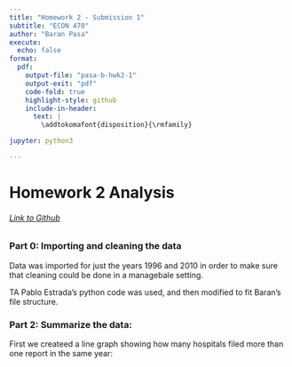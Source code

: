 ```yaml
---
title: "Homework 2 - Submission 1"
subtitle: "ECON 470"
author: "Baran Pasa"
execute:
  echo: false
format:
  pdf:
    output-file: "pasa-b-hwk2-1"
    output-exit: "pdf"
    code-fold: true
    highlight-style: github
    include-in-header:
      text: |
        \addtokomafont{disposition}{\rmfamily}

jupyter: python3

---
```


# Homework 2 Analysis 

###### [Link to Github](https://github.com/BaranPasa2/homework2)

### Part 0: Importing and cleaning the data

Data was imported for just the years 1996 and 2010 in order to make sure that cleaning could be done in a managebale setting.

TA Pablo Estrada's python code was used, and then modified to fit Baran's file structure.

### Part 2: Summarize the data:

First we createed a line graph showing how many hospitals filed more than one report in the same year:

```python

```
